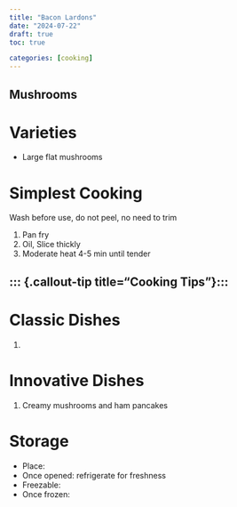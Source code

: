 ```yaml
---
title: "Bacon Lardons"
date: "2024-07-22"
draft: true
toc: true

categories: [cooking]
---
```


## Mushrooms

# Varieties

- Large flat mushrooms

# Simplest Cooking
Wash before use, do not peel, no need to trim

1. Pan fry
 1. Oil, Slice thickly
 2. Moderate heat 4-5 min until tender

::: {.callout-tip title="Cooking Tips"}:::
-

# Classic Dishes
 1.

# Innovative Dishes
1. Creamy mushrooms and ham pancakes

# Storage


- Place:
- Once opened: refrigerate for freshness
- Freezable:
- Once frozen:

